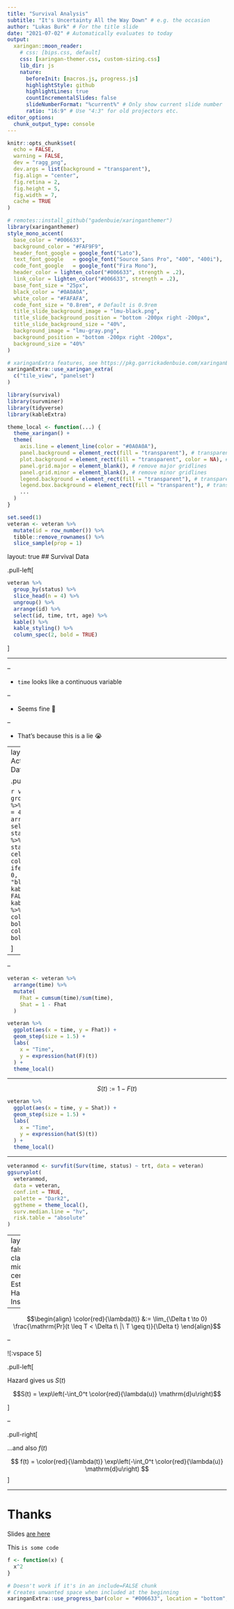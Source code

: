 ```yaml
---
title: "Survival Analysis"
subtitle: "It's Uncertainty All the Way Down" # e.g. the occasion
author: "Lukas Burk" # For the title slide
date: "2021-07-02" # Automatically evaluates to today
output:
  xaringan::moon_reader:
    # css: [bips.css, default]
    css: [xaringan-themer.css, custom-sizing.css]
    lib_dir: js
    nature:
      beforeInit: [macros.js, progress.js]
      highlightStyle: github
      highlightLines: true
      countIncrementalSlides: false
      slideNumberFormat: "%current%" # Only show current slide number
      ratio: "16:9" # Use "4:3" for old projectors etc.
editor_options: 
  chunk_output_type: console
---
```


```r
knitr::opts_chunk$set(
  echo = FALSE,
  warning = FALSE,
  dev = "ragg_png",
  dev.args = list(background = "transparent"),
  fig.align = "center",
  fig.retina = 2,
  fig.height = 5,
  fig.width = 7,
  cache = TRUE
)

# remotes::install_github("gadenbuie/xaringanthemer")
library(xaringanthemer)
style_mono_accent(
  base_color = "#006633",
  background_color = "#FAF9F9",
  header_font_google = google_font("Lato"),
  text_font_google   = google_font("Source Sans Pro", "400", "400i"),
  code_font_google   = google_font("Fira Mono"),
  header_color = lighten_color("#006633", strength = .2),
  link_color = lighten_color("#006633", strength = .2),
  base_font_size = "25px",
  black_color = "#0A0A0A",
  white_color = "#FAFAFA",
  code_font_size = "0.8rem", # Default is 0.9rem
  title_slide_background_image = "lmu-black.png",
  title_slide_background_position = "bottom -200px right -200px",
  title_slide_background_size = "40%",
  background_image = "lmu-gray.png",
  background_position = "bottom -200px right -200px",
  background_size = "40%"
)

# xaringanExtra features, see https://pkg.garrickadenbuie.com/xaringanExtra/
xaringanExtra::use_xaringan_extra(
  c("tile_view", "panelset")
)

library(survival)
library(survminer)
library(tidyverse)
library(kableExtra)

theme_local <- function(...) {
  theme_xaringan() +
  theme(
    axis.line = element_line(color = "#0A0A0A"),
    panel.background = element_rect(fill = "transparent"), # transparent panel bg
    plot.background = element_rect(fill = "transparent", color = NA), # transparent plot bg
    panel.grid.major = element_blank(), # remove major gridlines
    panel.grid.minor = element_blank(), # remove minor gridlines
    legend.background = element_rect(fill = "transparent"), # transparent legend bg
    legend.box.background = element_rect(fill = "transparent"), # transparent legend panel
    ...
  )
}

set.seed(1)
veteran <- veteran %>%
  mutate(id = row_number()) %>%
  tibble::remove_rownames() %>%
  slice_sample(prop = 1)
```

layout: true
## Survival Data

.pull-left[

```r
veteran %>%
  group_by(status) %>%
  slice_head(n = 4) %>%
  ungroup() %>%
  arrange(id) %>%
  select(id, time, trt, age) %>%
  kable() %>%
  kable_styling() %>%
  column_spec(2, bold = TRUE)
```

]

---

--

- `time` looks like a continuous variable

--

- Seems fine 🧐

--

- That's because this is a lie 😭


---
layout: true 
## Actual Survival Data

.pull-left[

```r
veteran %>%
  group_by(status) %>%
  slice_head(n = 4) %>%
  arrange(id) %>%
  select(id, time, status, trt, age) %>%
  mutate(
    status = cell_spec(status, color = ifelse(status == 0, "red", "black"))
  ) %>%
  kable(escape = FALSE) %>%
  kable_styling() %>%
  column_spec(2, bold = TRUE) %>%
  column_spec(3, bold = TRUE)
```

]

---

--

```r
veteran <- veteran %>%
  arrange(time) %>%
  mutate(
    Fhat = cumsum(time)/sum(time),
    Shat = 1 - Fhat
  )

veteran %>%
  ggplot(aes(x = time, y = Fhat)) +
  geom_step(size = 1.5) +
  labs(
    x = "Time",
    y = expression(hat(F)(t))
  ) +
  theme_local()
```

---

$$S(t) := 1 - F(t)$$

```r
veteran %>%
  ggplot(aes(x = time, y = Shat)) +
  geom_step(size = 1.5) +
  labs(
    x = "Time",
    y = expression(hat(S)(t))
  ) +
  theme_local()
```

---

```r
veteranmod <- survfit(Surv(time, status) ~ trt, data = veteran)
ggsurvplot(
  veteranmod, 
  data = veteran,
  conf.int = TRUE,
  palette = "Dark2",
  ggtheme = theme_local(),
  surv.median.line = "hv",
  risk.table = "absolute"
)
```


---
layout: false
class: middle, center
## Estimating Hazards Instead

--

$$\begin{align}
\color{red}{\lambda(t)} &:= \lim_{\Delta t \to 0} \frac{\mathrm{Pr}(t \leq T < \Delta t\ |\ T \geq t)}{\Delta t}
\end{align}$$

--

![:vspace 5]

.pull-left[

Hazard gives us $S(t)$

$$S(t) = \exp\left(-\int_0^t \color{red}{\lambda(u)} \mathrm{d}u\right)$$

]

--

.pull-right[

...and also $f(t)$

$$
f(t) = \color{red}{\lambda(t)} \exp\left(-\int_0^t \color{red}{\lambda(u)} \mathrm{d}u\right)
$$
]

---

# Thanks

Slides [are here](https://slides.lukasburk.de/2021/probml-surv-uq)

This `is some code`

```r
f <- function(x) {
  x^2
}
```


```r
# Doesn't work if it's in an include=FALSE chunk
# Creates unwanted space when included at the beginning
xaringanExtra::use_progress_bar(color = "#006633", location = "bottom", height = "1px")
```
